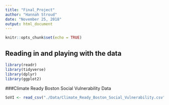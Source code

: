 ```yaml
---
title: "Final_Project"
author: "Hannah Stroud"
date: "November 25, 2018"
output: html_document
---
```


```r
knitr::opts_chunk$set(echo = TRUE)
```

## Reading in and playing with the data

```r
library(readr)
library(tidyverse)
library(dplyr)
library(ggplot2)
```

###Climate Ready Boston Social Vulnerability Data
```r
SoVI <- read_csv("./Data/Climate_Ready_Boston_Social_Vulnerability.csv")
```